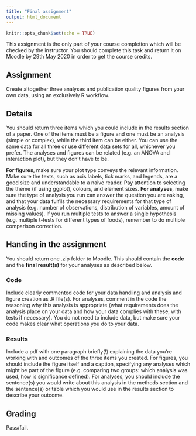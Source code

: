 ```yaml
---
title: "Final assignment"
output: html_document
---
```


```r
knitr::opts_chunk$set(echo = TRUE)
```

This assignment is the only part of your course completion which will be checked by the instructor. You should complete this task and return it on Moodle by 29th May 2020 in order to get the course credits.

## Assignment

Create altogether three analyses and publication quality figures from your own data, using an exclusively R workflow. 

## Details
You should return three items which you could include in the results section of a paper. One of the items must be a figure and one must be an analysis (simple or complex), while the third item can be either. You can use the same data for all three or use different data sets for all, whichever you prefer. The analyses and figures can be related (e.g. an ANOVA and interaction plot), but they don't have to be.

**For figures**, make sure your plot type conveys the relevant information. Make sure the texts, such as axis labels, tick marks, and legends, are a good size and understandable to a naive reader. Pay attention to selecting the theme (if using ggplot), colours, and element sizes. **For analyses**, make sure the type of analysis you run can answer the question you are asking, and that your data fulfils the necessary requirements for that type of analysis (e.g. number of observations, distribution of variables, amount of missing values). If you run multiple tests to answer a single hypothesis (e.g. multiple t-tests for different types of foods), remember to do multiple comparison correction.

## Handing in the assignment
You should return one .zip folder to Moodle. This should contain the **code** and the **final result(s)** for your analyses as described below. 

### Code
Include clearly commented code for your data handling and analysis and figure creation as .R file(s). For analyses, comment in the code the reasoning why this analysis is appropriate (what requirements does the analysis place on your data and how your data complies with these, with tests if necessary). You do not need to include data, but make sure your code makes clear what operations you do to your data.

### Results
Include a pdf with one paragraph briefly(!) explaining the data you're working with and outcomes of the three items you created. For figures, you should include the figure itself and a caption, specifying any analyses which might be part of the figure (e.g. comparing two groups: which analysis was used, how is significance defined). For analyses, you should include the sentence(s) you would write about this analysis in the methods section and the sentence(s) or table which you would use in the results section to describe your outcome. 

## Grading 
Pass/fail.